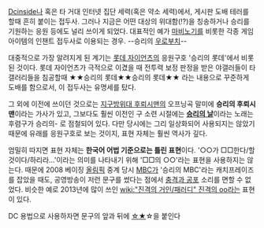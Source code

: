 [[Dcinside]]나 혹은 타 거대 인터넷 집단 세력(혹은 약소 세력)에서, 게시판 도배 테러를 할때 흔히 붙이는 접두사. 그러나 지금은 어떤 대상의 위대함(!?)을 칭송하거나 승리를 기원하는 응원 등에도 널리 쓰이게 되었다. 대표적인 예가 [[마비노기]]를 비롯한 각종 게임 아이템의 인챈트 접두사로 이용되는 경우. --승리의 [[우로부치]]--

대중적으로 가장 알려지게 된 계기는 [[롯데 자이언츠]]의 응원구호 '승리의 롯데'에서 비롯된 것이다. 롯데 자이언츠가 극적으로 이겼을 때 전투력 보정 판정을 받은 야갤러들이 타 갤러리들을 침공할때 ★★승리의 롯데★★승리의 롯데★★ 라는 내용으로 꾸준하게 도배를 함으로서, 이 접두사는 유명세를 탔다.

그 외에 이전에 쓰이던 것으로는 [[지구방위대 후뢰시맨]]의 오프닝곡 말미에 '''승리의 후뢰시맨'''이라는 가사가 있고, 그보다도 훨씬 이전인 구 소련 시절에는 '''[[승리의 날]]'''이라는 노래는 후렴구가 승리의- 로 점철되어 있다. 다만 당시에는 그리 일상화되어 사용되지는 않았기 때문에 유래를 응원구호로 보는 것이지, 표현 자체는 훨씬 역사가 깊다.

엄밀히 따지면 표현 자체는 '''한국어 어법 기준으로는 틀린 표현'''이다. '○○가 □□한다/할 것이다/하리라…'이라는 의미를 나타내기 위해 '□□의 ○○'라는 표현을 사용하지는 않는다. 때문에 2008 베이징 [[올림픽]] 중계 당시 [[MBC]]가 '승리의 MBC'라는 캐치프레이즈를 잡았을 때도, 공영방송이 저런 문구를 썼다는 점에서 [[충격과 공포]] 소리를 면할 수 없었다. 비슷한 예로 2013년에 많이 쓰인 [[wiki:"진격의 거인/패러디" 진격의 oo]]라는 표현이 있다.

DC 용법으로 사용하자면 문구의 앞과 뒤에 [[☆]][[★]]☆을 붙인다
